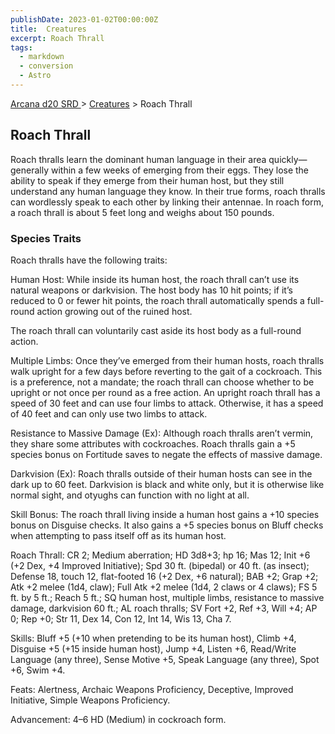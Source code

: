 ```yaml
---
publishDate: 2023-01-02T00:00:00Z
title:  Creatures
excerpt: Roach Thrall
tags:
  - markdown
  - conversion
  - Astro
---
```


[ Arcana d20 SRD ](/#arcanaD20) > [ Creatures](arcana-d20-srd-creatures-index) > Roach Thrall

##  Roach Thrall

Roach thralls learn the dominant human language in their area
quickly—generally within a few weeks of emerging from their eggs. They lose
the ability to speak if they emerge from their human host, but they still
understand any human language they know. In their true forms, roach thralls
can wordlessly speak to each other by linking their antennae. In roach form, a
roach thrall is about 5 feet long and weighs about 150 pounds.

###  Species Traits

Roach thralls have the following traits:

Human Host: While inside its human host, the roach thrall can’t use its
natural weapons or darkvision. The host body has 10 hit points; if it’s
reduced to 0 or fewer hit points, the roach thrall automatically spends a
full-round action growing out of the ruined host.

The roach thrall can voluntarily cast aside its host body as a full-round
action.

Multiple Limbs: Once they’ve emerged from their human hosts, roach thralls
walk upright for a few days before reverting to the gait of a cockroach. This
is a preference, not a mandate; the roach thrall can choose whether to be
upright or not once per round as a free action. An upright roach thrall has a
speed of 30 feet and can use four limbs to attack. Otherwise, it has a speed
of 40 feet and can only use two limbs to attack.

Resistance to Massive Damage (Ex): Although roach thralls aren’t vermin, they
share some attributes with cockroaches. Roach thralls gain a +5 species bonus
on Fortitude saves to negate the effects of massive damage.

Darkvision (Ex): Roach thralls outside of their human hosts can see in the
dark up to 60 feet. Darkvision is black and white only, but it is otherwise
like normal sight, and otyughs can function with no light at all.

Skill Bonus: The roach thrall living inside a human host gains a +10 species
bonus on Disguise checks. It also gains a +5 species bonus on Bluff checks
when attempting to pass itself off as its human host.

Roach Thrall: CR 2; Medium aberration; HD 3d8+3; hp 16; Mas 12; Init +6 (+2
Dex, +4 Improved Initiative); Spd 30 ft. (bipedal) or 40 ft. (as insect);
Defense 18, touch 12, flat-footed 16 (+2 Dex, +6 natural); BAB +2; Grap +2;
Atk +2 melee (1d4, claw); Full Atk +2 melee (1d4, 2 claws or 4 claws); FS 5
ft. by 5 ft.; Reach 5 ft.; SQ human host, multiple limbs, resistance to
massive damage, darkvision 60 ft.; AL roach thralls; SV Fort +2, Ref +3, Will
+4; AP 0; Rep +0; Str 11, Dex 14, Con 12, Int 14, Wis 13, Cha 7.

Skills: Bluff +5 (+10 when pretending to be its human host), Climb +4,
Disguise +5 (+15 inside human host), Jump +4, Listen +6, Read/Write Language
(any three), Sense Motive +5, Speak Language (any three), Spot +6, Swim +4.

Feats: Alertness, Archaic Weapons Proficiency, Deceptive, Improved Initiative,
Simple Weapons Proficiency.

Advancement: 4–6 HD (Medium) in cockroach form.

